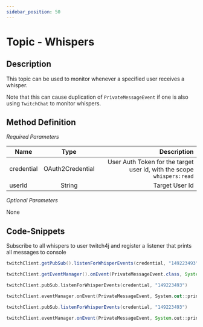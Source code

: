 ```yaml
---
sidebar_position: 50
---
```



# Topic - Whispers

## Description

This topic can be used to monitor whenever a specified user receives a whisper.

Note that this can cause duplication of `PrivateMessageEvent` if one is also using `TwitchChat` to monitor whispers.

## Method Definition

*Required Parameters*

| Name          | Type      | Description  |
| ------------- |:---------:| -----------------:|
| credential | OAuth2Credential | User Auth Token for the target user id, with the scope `whispers:read` |
| userId | String | Target User Id |

*Optional Parameters*

None

## Code-Snippets

Subscribe to all whispers to user twitch4j and register a listener that prints all messages to console

<Tabs groupId="code">
<TabItem value="java" label="Java">

```java
twitchClient.getPubSub().listenForWhisperEvents(credential, "149223493");

twitchClient.getEventManager().onEvent(PrivateMessageEvent.class, System.out::println);
```

</TabItem>
<TabItem value="kotlin" label="Kotlin">

```kotlin
twitchClient.pubSub.listenForWhisperEvents(credential, "149223493")

twitchClient.eventManager.onEvent(PrivateMessageEvent, System.out::println)
```

</TabItem>
<TabItem value="groovy" label="Groovy">

```groovy
twitchClient.pubSub.listenForWhisperEvents(credential, "149223493")

twitchClient.eventManager.onEvent(PrivateMessageEvent, System.out::println)
```

</TabItem>
</Tabs>

